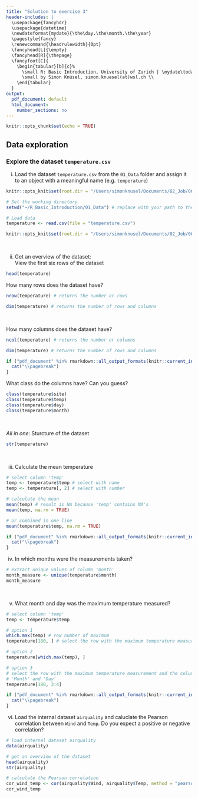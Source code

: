 ```yaml
---
title: "Solution to exercise 3"
header-includes: |
  \usepackage{fancyhdr}
  \usepackage{datetime}
  \newdateformat{mydate}{\the\day.\the\month.\the\year}
  \pagestyle{fancy}
  \renewcommand{\headrulewidth}{0pt}
  \fancyhead[L]{\empty}
  \fancyhead[R]{\thepage}
  \fancyfoot[C]{
    \begin{tabular}[b]{c}%
      \small R: Basic Introduction, University of Zurich | \mydate\today\ \\
      \small by Simon Knüsel, simon.knuesel(at)wsl.ch \\
    \end{tabular}
  }
output:
  pdf_document: default
  html_document:
    number_sections: no
---
```


```r
knitr::opts_chunk$set(echo = TRUE)
```

## Data exploration

### Explore the dataset `temperature.csv`

i) Load the dataset `temperature.csv` from the `01_Data` folder and assign
   it to an object with a meaningful name (e.g. `temperature`)
   
```r
knitr::opts_knit$set(root.dir = "/Users/simonknusel/Documents/02_Job/06_PostDoc/06_R-Courses/01_UZH_courses/2019/R_Basic_Introduction/01_Data/")
```
```r
# Set the working directory
setwd("~/R_Basic_Introduction/01_Data") # replace with your path to the folder "01_Data"
```
```r
# Load data
temperature <- read.csv(file = "temperature.csv")
```
```r
knitr::opts_knit$set(root.dir = "/Users/simonknusel/Documents/02_Job/06_PostDoc/06_R-Courses/01_UZH_courses/2019/R_Basic_Introduction/06_Solutions/")
```
<br>

ii) Get an overview of the dataset:  
View the first six rows of the dataset
```r
head(temperature)
```

How many rows does the dataset have?
```r
nrow(temperature) # returns the number or rows

dim(temperature) # returns the number of rows and columns
```
<br>

How many columns does the dataset have?
```r
ncol(temperature) # returns the number or columns

dim(temperature) # returns the number of rows and columns
```


```r
if ("pdf_document" %in% rmarkdown::all_output_formats(knitr::current_input())) {
  cat("\\pagebreak")
}
```


What class do the columns have? Can you guess?
```r
class(temperature$site)
class(temperature$temp)
class(temperature$day)
class(temperature$month)
```
<br>

*All in one*: Sturcture of the dataset
```r
str(temperature)
```
<br>

iii) Calculate the mean temperature
```r
# select column 'temp'
temp <- temperature$temp # select with name
temp <- temperature[, 2] # select with number

# calculate the mean
mean(temp) # result is NA because 'temp' contains NA's
mean(temp, na.rm = TRUE)

# or combined in one line
mean(temperature$temp, na.rm = TRUE)
```


```r
if ("pdf_document" %in% rmarkdown::all_output_formats(knitr::current_input())) {
  cat("\\pagebreak")
}
```


iv) In which months were the measurements taken?
```r
# extract unique values of column 'month'
month_measure <- unique(temperature$month)
month_measure
```
<br>

v) What month and day was the maximum temperature measured?
```r
# select column 'temp'
temp <- temperature$temp

# option 1
which.max(temp) # row number of maximum
temperature[180, ] # select the row with the maximum temperature measurement

# option 2
temperature[which.max(temp), ]

# option 3
# select the row with the maximum temperature measurement and the columns
# 'Month' and 'Day'
temperature[180, 3:4]
```


```r
if ("pdf_document" %in% rmarkdown::all_output_formats(knitr::current_input())) {
  cat("\\pagebreak")
}
```


vi) Load the internal dataset `airquality` and caluclate the Pearson 
correlation between `Wind` and `Temp`. Do you expect a positive or negative
correlation?
```r
# load internal dataset airquality
data(airquality)

# get an overview of the dataset
head(airquality)
str(airquality)

# calculate the Pearson correlation
cor_wind_temp <- cor(airquality$Wind, airquality$Temp, method = "pearson")
cor_wind_temp
```
